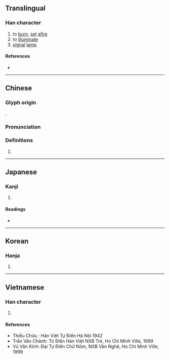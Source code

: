 {{character info/new}}
==Translingual==

===Han character===
{{Han char|rn=86|rad=火|as=12|sn=16|four=94896|canj=FKCF|ids=⿰火尞}}

# to [[burn]], [[set]] [[afire]]
# to [[illuminate]]
# [[signal]] [[lamp]]

====References====
* {{Han ref|kx=0683.020|dkj=19414|dj=1095.040|hdz=32233.030|uh=71CE|ud=29134|bh=BF52|bd=48978}}

----

==Chinese==
{{zh-forms}}

===Glyph origin===
{{Han etym}}
{{Han compound|火|尞|c1=s|c2=p|t1=fire|ls=psc}}.

===Pronunciation===
{{zh-pron
|m=liào
|c=liu4,liu6
|mn=qz,xm,zz:liâu
|mc=y
|oc=y
|ma=
|cat=v,n
}}

===Definitions===
{{zh-hanzi}}

# {{rfdef|lang=zh}}

----

==Japanese==

===Kanji===
{{ja-kanji|grade=|rs=火12}}

# {{defn|lang=ja|sort=火12}}

====Readings====
* {{ja-readings|on=[[りょう]] (ryō)|kun=[[かがりび]] (kagaribi)}}

----

==Korean==

===Hanja===
{{ko-hanja|hangeul=[[료]]>[[요]]|eumhun=|rv=ryo>yo|mr=ryo>yo|y=lyo>yo}}

# {{defn|lang=ko|sort=火12}}

----

==Vietnamese==

===Han character===
{{vi-hantu|[[liệu]], [[leo]], [[liêu]], [[riu]]|rs=火12}}

# {{defn|lang=vi|sort=火12}}

====References====
* Thiều Chửu : Hán Việt Tự Điển Hà Nội 1942
* Trần Văn Chánh: Từ Điển Hán Việt NXB Trẻ, Ho Chi Minh Ville, 1999
* Vũ Văn Kính: Đại Tự Điển Chữ Nôm, NXB Văn Nghệ, Ho Chi Minh Ville, 1999